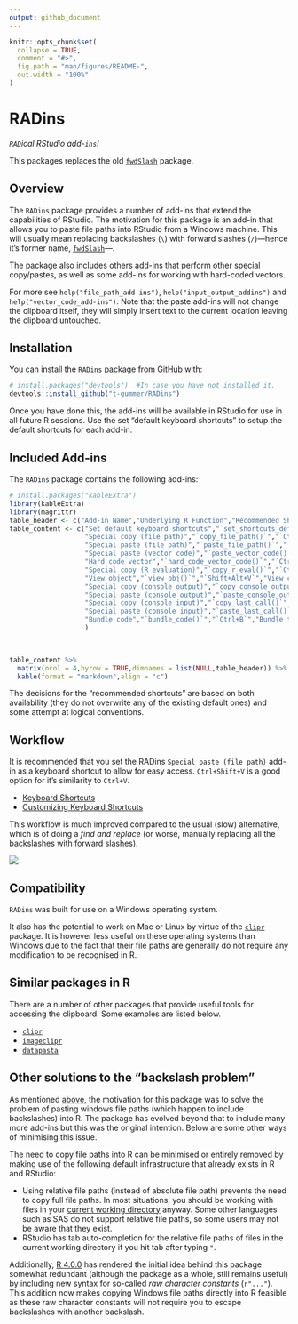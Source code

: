 ```yaml
---
output: github_document
---
```


<!-- README.md is generated from README.Rmd. Please edit that file -->

```r
knitr::opts_chunk$set(
  collapse = TRUE,
  comment = "#>",
  fig.path = "man/figures/README-",
  out.width = "100%"
)
```

# RADins

<!-- badges: start -->
<!-- badges: end -->
*`RAD`ical RStudio add-`ins`!*

This packages replaces the old [`fwdSlash`](https://github.com/t-gummer/fwdSlash) package.

## Overview

The `RADins` package provides a number of add-ins that extend the capabilities of RStudio. The motivation for this package is an add-in that allows you to paste file paths into RStudio from a Windows machine. This will usually mean replacing backslashes (`\`) with forward slashes (`/`)---hence it's former name, [`fwdSlash`](https://github.com/t-gummer/fwdSlash)---.

The package also includes others add-ins that perform other special copy/pastes, as well as some add-ins for working with hard-coded vectors.

<!-- * An add-in to copy a file path in R and convert it into a system (Windows) file path. -->
<!-- * An add-in to paste the hard-code for a vector based on the current selection. -->
<!-- * An add-in the evaluate the code currently selected in RStudio and replace it with a hard-coded vector. -->
<!-- * An add-in to evaluate the code currently selected in RStudio and put the output into the clipboard. -->

For more see `help("file_path_add-ins")`, `help("input_output_addins")` and `help("vector_code_add-ins")`. Note that the paste add-ins will not change the clipboard itself, they will simply insert text to the current location leaving the clipboard untouched.


## Installation

You can install the `RADins` package from [GitHub](https://github.com/t-gummer/RADins) with:

``` r
# install.packages("devtools")  #In case you have not installed it.
devtools::install_github("t-gummer/RADins")
```

Once you have done this, the add-ins will be available in RStudio for use in all future R sessions. Use the set "default keyboard shortcuts" to setup the default shortcuts for each add-in.


## Included Add-ins


The `RADins` package contains the following add-ins:

```r
# install.packages("kableExtra")
library(kableExtra)
library(magrittr)
table_header <- c("Add-in Name","Underlying R Function","Recommended Shortcut","Description")
table_content <- c("Set default keyboard shortcuts","`set_shortcuts_default()`","_none_","Click on this add-in in RStudio to set the shortcuts for the other add-ins below.",
                   "Special copy (file path)","`copy_file_path()`","`Ctrl+Alt+C`","Copy a file path to the clipboard so that it will work as a Windows file path.",
                   "Special paste (file path)","`paste_file_path()`","`Ctrl+Shift+V`","Paste a file path in the clipboard so that it will work as an R file path (this does _not_ change the clipboard).",
                   "Special paste (vector code)","`paste_vector_code()`","`Ctrl+H`","Pastes the current text in the clipboard as R code for a hard-coded vector using the `c()` function (this does _not_ change the clipboard).",
                   "Hard code vector","`hard_code_vector_code()`","`Ctrl+Alt+H`","Evaluate the current selected code in RStudio and replace it with a hard-coded vector.",
                   "Special copy (R evaluation)","`copy_r_eval()`","`Ctrl+G`","Evaluate currently selected code in RStudio and copy the output to the clipboard (one line per element of vectors). This can be thought of as reversing the \"_Special paste (vector code)_\" add-in.",
                   "View object","`view_obj()`","`Shift+Alt+V`","View currently selected object (or code that will create an object) in the Viewer pane. This is a shortcut version of running the function `View()` or clicking on the object in the Environment pane.",
                   "Special copy (console output)","`copy_console_output()`","`Ctrl+Alt+2`","Copy current console output to the clipboard.",
                   "Special paste (console output)","`paste_console_output()`","`Ctrl+Alt+1`","Paste current console output to the current cursor position",
                   "Special copy (console input)","`copy_last_call()`","`Shift+Alt+2`","Copy current R evaluation in the console to the clipboard.",
                   "Special paste (console input)","`paste_last_call()`","`Shift+Alt+1`","Paste current R evaluation in the console to the current cursor position.",
                   "Bundle code","`bundle_code()`","`Ctrl+B`","Bundle the current selected text into a file."
                   )

    

table_content %>% 
  matrix(ncol = 4,byrow = TRUE,dimnames = list(NULL,table_header)) %>% 
  kable(format = "markdown",align = "c")

```

The decisions for the "recommended shortcuts" are based on both availability (they do not overwrite any of the existing default ones) and some attempt at logical conventions.
<!-- Rationalise each choice of shortcut below -->

## Workflow

It is recommended that you set the RADins `Special paste (file path)` add-in as a keyboard shortcut to allow for easy access. `Ctrl+Shift+V` is a good option for it's similarity to `Ctrl+V`.

* [Keyboard Shortcuts](https://rstudio.github.io/rstudioaddins/#keyboard-shorcuts)
* [Customizing Keyboard Shortcuts](https://support.rstudio.com/hc/en-us/articles/206382178-Customizing-Keyboard-Shortcuts)


This workflow is much improved compared to the usual (slow) alternative, which is of doing a _find and replace_ (or worse, manually replacing all the backslashes with forward slashes).

![](img/pastePath.gif)

<!-- There is a function in the RADins package that allows you to easily change the RStudio keyboard shortcut _programmatically_ as an alternative to clicking through menus. -->

## Compatibility

`RADins` was built for use on a Windows operating system.

It also has the potential to work on Mac or Linux by virtue of the [`clipr`](https://www.r-pkg.org/pkg/clipr) package. It is however less useful on these operating systems than Windows due to the fact that their file paths are generally do not require any modification to be recognised in R.

## Similar packages in R

There are a number of other packages that provide useful tools for accessing the clipboard. Some examples are listed below.

* [`clipr`](https://www.r-pkg.org/pkg/clipr)
* [`imageclipr`](https://github.com/Timag/imageclipr)
* [`datapasta`](https://github.com/MilesMcBain/datapasta)

## Other solutions to the "backslash problem"

As mentioned [above](#Overview), the motivation for this package was to solve the problem of pasting windows file paths (which happen to include backslashes) into R. The package has evolved beyond that to include many more add-ins but this was the original intention. Below are some other ways of minimising this issue.

The need to copy file paths into R can be minimised or entirely removed by making use of the following default infrastructure that already exists in R and RStudio:

* Using relative file paths (instead of absolute file path) prevents the need to copy full file paths. In most situations, you should be working with files in your [current working directory](https://www.rdocumentation.org/packages/base/versions/3.6.2/topics/getwd) anyway. Some other languages such as SAS do not support relative file paths, so some users may not be aware that they exist.
* RStudio has tab auto-completion for the relative file paths of files in the current working directory if you hit tab after typing `"`.


Additionally, [R 4.0.0](https://stat.ethz.ch/pipermail/r-announce/2020/000653.html) has rendered the initial idea behind this package somewhat redundant (although the package as a whole, still remains useful) by including new syntax for so-called _raw character constants_ (` r"..."`). This addition now makes copying Windows file paths directly into R feasible as these raw character constants will not require you to escape backslashes with another backslash.
